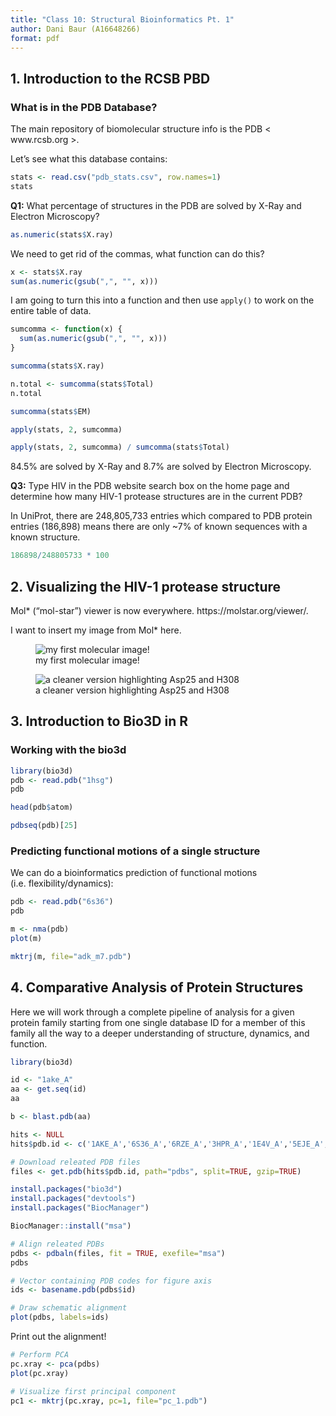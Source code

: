 ```yaml
---
title: "Class 10: Structural Bioinformatics Pt. 1"
author: Dani Baur (A16648266)
format: pdf
---
```


## 1. Introduction to the RCSB PBD

### What is in the PDB Database?

The main repository of biomolecular structure info is the PDB < www.rcsb.org >.

Let's see what this database contains:

```r
stats <- read.csv("pdb_stats.csv", row.names=1)
stats
```

**Q1:** What percentage of structures in the PDB are solved by X-Ray and Electron Microscopy?

```r
as.numeric(stats$X.ray)
```

We need to get rid of the commas, what function can do this?

```r
x <- stats$X.ray
sum(as.numeric(gsub(",", "", x)))
```

I am going to turn this into a function and then use `apply()` to work on the entire table of data.

```r
sumcomma <- function(x) {
  sum(as.numeric(gsub(",", "", x)))
}

sumcomma(stats$X.ray)
```

```r
n.total <- sumcomma(stats$Total)
n.total
```

```r
sumcomma(stats$EM)
```

```r
apply(stats, 2, sumcomma)
```

```r
apply(stats, 2, sumcomma) / sumcomma(stats$Total)
```

84.5% are solved by X-Ray and 8.7% are solved by Electron Microscopy.

**Q3:** Type HIV in the PDB website search box on the home page and determine how many HIV-1 protease structures are in the current PDB?

In UniProt, there are 248,805,733 entries which compared to PDB protein entries (186,898) means there are only ~7% of known sequences with a known structure.

```r
186898/248805733 * 100
```

## 2. Visualizing the HIV-1 protease structure

Mol* ("mol-star") viewer is now everywhere.
https://molstar.org/viewer/.

I want to insert my image from Mol* here.

![my first molecular image!](1hsg.png)

![a cleaner version highlighting Asp25 and H308](1HSG-2.png)

## 3. Introduction to Bio3D in R

### Working with the bio3d

```r
library(bio3d)
pdb <- read.pdb("1hsg")
pdb
```

```r
head(pdb$atom)
```
```r
pdbseq(pdb)[25]
```
### Predicting functional motions of a single structure

We can do a bioinformatics prediction of functional motions (i.e. flexibility/dynamics):

```r
pdb <- read.pdb("6s36")
pdb
```
```r
m <- nma(pdb)
plot(m)
```
```r
mktrj(m, file="adk_m7.pdb")
```

## 4. Comparative Analysis of Protein Structures

Here we will work through a complete pipeline of analysis for a given protein family starting from one single database ID for a member of this family all the way to a deeper understanding of structure, dynamics, and function.

```r
library(bio3d)
```

```r
id <- "1ake_A"
aa <- get.seq(id)
aa
```

```r
b <- blast.pdb(aa)
```

```r
hits <- NULL
hits$pdb.id <- c('1AKE_A','6S36_A','6RZE_A','3HPR_A','1E4V_A','5EJE_A','1E4Y_A','3X2S_A','6HAP_A','6HAM_A','4K46_A','3GMT_A','4PZL_A')
```

```r
# Download releated PDB files
files <- get.pdb(hits$pdb.id, path="pdbs", split=TRUE, gzip=TRUE)
```

```r
install.packages("bio3d")
install.packages("devtools")
install.packages("BiocManager")

BiocManager::install("msa")
```

```r
# Align releated PDBs
pdbs <- pdbaln(files, fit = TRUE, exefile="msa")
pdbs
```
```r
# Vector containing PDB codes for figure axis
ids <- basename.pdb(pdbs$id)

# Draw schematic alignment
plot(pdbs, labels=ids)
```
Print out the alignment!
```r
# Perform PCA
pc.xray <- pca(pdbs)
plot(pc.xray)
```

```r
# Visualize first principal component
pc1 <- mktrj(pc.xray, pc=1, file="pc_1.pdb")
```


